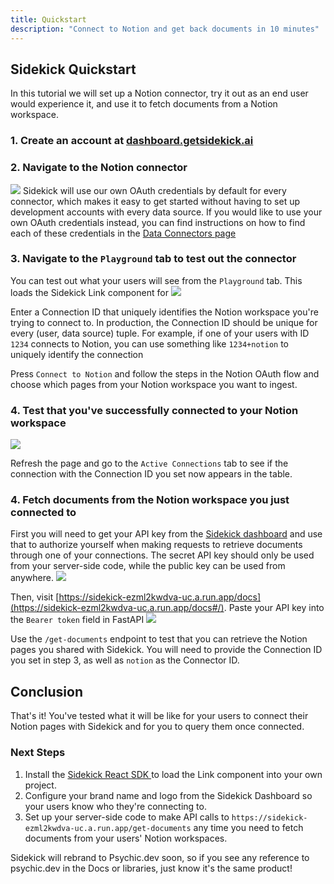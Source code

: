 ```yaml
---
title: Quickstart
description: "Connect to Notion and get back documents in 10 minutes"
---
```


## Sidekick Quickstart
In this tutorial we will set up a Notion connector, try it out as an end user would experience it, and use it to fetch documents from a Notion workspace.

### 1. Create an account at [dashboard.getsidekick.ai](https://dashboard.getsidekick.ai)

### 2. Navigate to the Notion connector
![](https://user-images.githubusercontent.com/14931371/236297736-33932011-724a-4dfe-8da5-3566afa9188b.png)
Sidekick will use our own OAuth credentials by default for every connector, which makes it easy to get started without having to set up development accounts with every data source. If you would like to use your own OAuth credentials instead, you can find instructions on how to find each of these credentials in the [Data Connectors page](/data-connectors)

### 3. Navigate to the `Playground` tab to test out the connector
You can test out what your users will see from the `Playground` tab. This loads the Sidekick Link component for 
![](https://user-images.githubusercontent.com/14931371/236298347-5415e994-010c-4c3a-b9b2-a42b75c48028.png)

Enter a Connection ID that uniquely identifies the Notion workspace you're trying to connect to. In production, the Connection ID should be unique for every (user, data source) tuple. For example, if one of your users with ID `1234` connects to Notion, you can use something like `1234+notion` to uniquely identify the connection

Press `Connect to Notion` and follow the steps in the Notion OAuth flow and choose which pages from your Notion workspace you want to ingest.

### 4. Test that you've successfully connected to your Notion workspace
![](https://github.com/ai-sidekick/docs/assets/14931371/07770b1c-8b5f-4e53-a95d-69cadcfdfdbc)

Refresh the page and go to the `Active Connections` tab to see if the connection with the Connection ID you set now appears in the table. 

### 4. Fetch documents from the Notion workspace you just connected to
First you will need to get your API key from the [Sidekick dashboard](https://dashboard.getsidekick.ai/api-keys) and use that to authorize yourself when making requests to retrieve documents through one of your connections. The secret API key should only be used from your server-side code, while the public key can be used from anywhere.
![](https://user-images.githubusercontent.com/14931371/236303471-d1948396-f185-4af5-b034-3b63ca4ea03e.png)

Then, visit [https://sidekick-ezml2kwdva-uc.a.run.app/docs](https://sidekick-ezml2kwdva-uc.a.run.app/docs#/). Paste your API key into the `Bearer token` field in FastAPI
![](https://user-images.githubusercontent.com/14931371/232177777-c73c3891-96bf-44fb-920e-f657102376b8.png)

Use the `/get-documents` endpoint to test that you can retrieve the Notion pages you shared with Sidekick. You will need to provide the Connection ID you set in step 3, as well as `notion` as the Connector ID.

## Conclusion
That's it! You've tested what it will be like for your users to connect their Notion pages with Sidekick and for you to query them once connected.

### Next Steps
1. Install the [Sidekick React SDK ](https://www.npmjs.com/package/@psychicdev/link) to load the Link component into your own project.
2. Configure your brand name and logo from the Sidekick Dashboard so your users know who they're connecting to.
3. Set up your server-side code to make API calls to `https://sidekick-ezml2kwdva-uc.a.run.app/get-documents` any time you need to fetch documents from your users' Notion workspaces.

<Note>Sidekick will rebrand to Psychic.dev soon, so if you see any reference to psychic.dev in the Docs or libraries, just know it's the same product!</Note>
